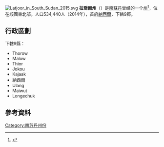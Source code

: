 [[File:Latjoor_in_South_Sudan_2015.svg|right]]
'''拉喬爾州'''（{{lang-en|Latjoor}}）是[[南蘇丹|南蘇丹]]曾经的一个[[南蘇丹行政區劃|州]]<ref>{{cite news|url=http://www.southsudannewsagency.com/news/breaking-news/south-sudans-president-appoints-28-governors-defies-peace-agreement|title=South Sudan’s President appoints 28 Governors, defies peace agreement|date=24 December 2015|publisher=South Sudan News Agency|deadurl=yes|archiveurl=https://web.archive.org/web/20160202025755/http://www.southsudannewsagency.com/news/breaking-news/south-sudans-president-appoints-28-governors-defies-peace-agreement|archivedate=2016-02-02|df=}}</ref>，位在該國東北部。人口534,440人（2014年），首府[[纳西尔_(南苏丹)|納西爾]]，下轄9郡。

== 行政區劃 ==
下轄9縣：
* Thorow
* Malow
* Thior
* Jokou
* Kajaak
* 納西爾
* Ulang
* Maiwut
* Longechuk

== 參考資料 ==
{{reflist}}

{{南苏丹行政区划}}
{{SouthSudan-stub}}

{{DEFAULTSORT:Latjoor}}
[[Category:南苏丹州份|Category:南苏丹州份]]